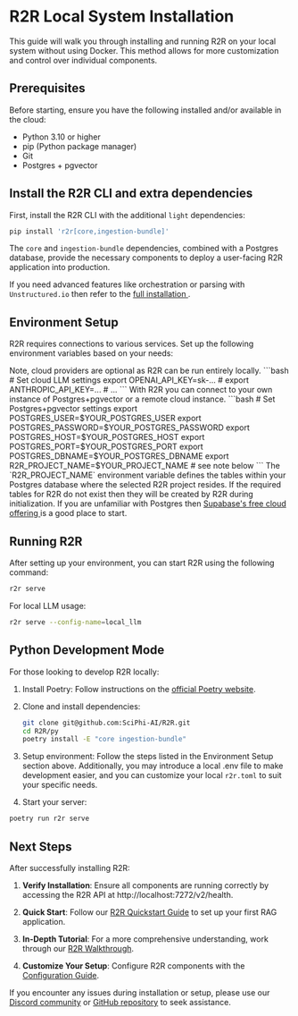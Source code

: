 # R2R Local System Installation

This guide will walk you through installing and running R2R on your local system without using Docker. This method allows for more customization and control over individual components.


## Prerequisites

Before starting, ensure you have the following installed and/or available in the cloud:
- Python 3.10 or higher
- pip (Python package manager)
- Git
- Postgres + pgvector

## Install the R2R CLI and extra dependencies

First, install the R2R CLI with the additional `light` dependencies:

```bash
pip install 'r2r[core,ingestion-bundle]'
```

The `core` and `ingestion-bundle` dependencies, combined with a Postgres database, provide the necessary components to deploy a user-facing R2R application into production.

If you need advanced features like orchestration or parsing with `Unstructured.io` then refer to the <a href="/documentation/installation/full/docker"> full installation </a>.

## Environment Setup

R2R requires connections to various services. Set up the following environment variables based on your needs:

<AccordionGroup>
  <Accordion title="Cloud LLM Providers" icon="language">
    Note, cloud providers are optional as R2R can be run entirely locally.
     ```bash
      # Set cloud LLM settings
      export OPENAI_API_KEY=sk-...
      # export ANTHROPIC_API_KEY=...
      # ...
    ```
  </Accordion>
  <Accordion title="Postgres+pgvector" icon="database">
     With R2R you can connect to your own instance of Postgres+pgvector or a remote cloud instance.
     ```bash
      # Set Postgres+pgvector settings
      export POSTGRES_USER=$YOUR_POSTGRES_USER
      export POSTGRES_PASSWORD=$YOUR_POSTGRES_PASSWORD
      export POSTGRES_HOST=$YOUR_POSTGRES_HOST
      export POSTGRES_PORT=$YOUR_POSTGRES_PORT
      export POSTGRES_DBNAME=$YOUR_POSTGRES_DBNAME
      export R2R_PROJECT_NAME=$YOUR_PROJECT_NAME # see note below
    ```
    <Note>
    The `R2R_PROJECT_NAME` environment variable defines the tables within your Postgres database where the selected R2R project resides. If the required tables for R2R do not exist then they will be created by R2R during initialization.
    </Note>
    If you are unfamiliar with Postgres then <a href="https://supabase.com/docs"> Supabase's free cloud offering </a> is a good place to start.
  </Accordion>
</AccordionGroup>


## Running R2R

After setting up your environment, you can start R2R using the following command:

```bash
r2r serve
```

For local LLM usage:

```bash
r2r serve --config-name=local_llm
```

## Python Development Mode

For those looking to develop R2R locally:

1. Install Poetry: Follow instructions on the [official Poetry website](https://python-poetry.org/docs/#installation).

2. Clone and install dependencies:
   ```bash
   git clone git@github.com:SciPhi-AI/R2R.git
   cd R2R/py
   poetry install -E "core ingestion-bundle"
   ```

3. Setup environment:
   Follow the steps listed in the Environment Setup section above. Additionally, you may introduce a local .env file to make development easier, and you can customize your local `r2r.toml` to suit your specific needs.

4. Start your server:
  ```bash
  poetry run r2r serve
  ```

## Next Steps

After successfully installing R2R:

1. **Verify Installation**: Ensure all components are running correctly by accessing the R2R API at http://localhost:7272/v2/health.

2. **Quick Start**: Follow our [R2R Quickstart Guide](/documentation/quickstart) to set up your first RAG application.

3. **In-Depth Tutorial**: For a more comprehensive understanding, work through our [R2R Walkthrough](/cookbooks/walkthrough).

4. **Customize Your Setup**: Configure R2R components with the [Configuration Guide](/documentation/configuration).

If you encounter any issues during installation or setup, please use our [Discord community](https://discord.gg/p6KqD2kjtB) or [GitHub repository](https://github.com/SciPhi-AI/R2R) to seek assistance.
